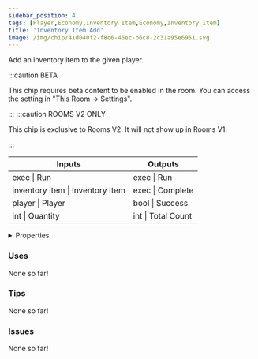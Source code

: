 ```yaml
---
sidebar_position: 4
tags: [Player,Economy,Inventory Item,Economy,Inventory Item]
title: 'Inventory Item Add'
image: /img/chip/41d040f2-f8c6-45ec-b6c8-2c31a95e6951.svg
---
```


Add an inventory item to the given player.

:::caution BETA

This chip requires beta content to be enabled in the room. You can access the setting in "This Room -> Settings".

:::
:::caution ROOMS V2 ONLY

This chip is exclusive to Rooms V2. It will not show up in Rooms V1.

:::


<IChip uuid="41d040f2-f8c6-45ec-b6c8-2c31a95e6951"/>

<table><thead><tr><th>Inputs</th><th>Outputs</th></tr></thead><tbody><tr><td>exec | Run</td><td>exec | Run</td></tr><tr><td>inventory item | Inventory Item</td><td>exec | Complete</td></tr><tr><td>player | Player</td><td>bool | Success</td></tr><tr><td>int | Quantity</td><td>int | Total Count</td></tr></tbody></table>

<details>
  <summary>Properties</summary>
  <div>
    <div>
    <table>
      <tbody>
        <tr>
          <td>Is beta required?</td>
          <td>Yes</td>
        </tr>
        <tr>
          <td>Is chip a trolling risk?</td>
          <td>No</td>
        </tr>
        <tr>
          <td>Is chip a role assignment risk?</td>
          <td>No</td>
        </tr>
        <tr>
          <td>Chip UUID</td>
          <td>41d040f2-f8c6-45ec-b6c8-2c31a95e6951</td>
        </tr>
        <tr>
          <td>Room availability</td>
          <td>Rooms V2 only</td>
        </tr>
      </tbody>
    </table>
    </div>
  </div>
</details>

### Uses

None so far!

### Tips

None so far!

### Issues

None so far!